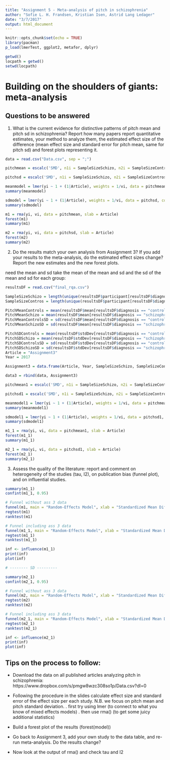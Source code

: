 ---
title: "Assignment 5 - Meta-analysis of pitch in schizophrenia"
author: "Sofie L. H. Frandsen, Kristian Isen, Astrid Lang Ledager"
date: "3/7/2017"
output: html_document
---

```{r setup, include=FALSE}
knitr::opts_chunk$set(echo = TRUE)
library(pacman)
p_load(lmerTest, ggplot2, metafor, dplyr)
```

```{r}
getwd()
locpath = getwd()
setwd(locpath)
```

# Building on the shoulders of giants: meta-analysis

## Questions to be answered

1. What is the current evidence for distinctive patterns of pitch mean and pitch sd in schizophrenia? Report how many papers report quantitative estimates, your method to analyze them, the estimated effect size of the difference (mean effect size and standard error for pitch mean, same for pitch sd) and forest plots representing it. 

```{r}
data = read.csv("Data.csv", sep = ";")
```

```{r}
pitchmean = escalc('SMD', n1i = SampleSizeSchizo, n2i = SampleSizeContros, m1i = PitchMeanSchizo, m2i = PitchMeanControls, sd1i = PitchMeanSchizoSD, sd2i = PitchMeanControlsSD, data = data)

pitchsd = escalc('SMD', n1i = SampleSizeSchizo, n2i = SampleSizeContros, m1i = PitchSDSchizo, m2i = PitchSDControls, sd1i = PitchSDSchizoSD, sd2i = PitchSDControlsSD, data = data)

```

```{r}
meanmodel = lmer(yi ~ 1 + (1|Article), weights = 1/vi, data = pitchmean, control = lmerControl(check.nobs.vs.nlev = "ignore", check.nobs.vs.nRE = "ignore"))
summary(meanmodel)

sdmodel = lmer(yi ~ 1 + (1|Article), weights = 1/vi, data = pitchsd, control = lmerControl(check.nobs.vs.nlev = "ignore", check.nobs.vs.nRE = "ignore"))
summary(sdmodel)
```

```{r}
m1 = rma(yi, vi, data = pitchmean, slab = Article)
forest(m1)
summary(m1)

m2 = rma(yi, vi, data = pitchsd, slab = Article)
forest(m2) 
summary(m2)
```


2. Do the results match your own analysis from Assignment 3? If you add your results to the meta-analysis, do the estimated effect sizes change? Report the new estimates and the new forest plots.

need the mean and sd
take the mean of the mean and sd 
and the sd of the mean and sd
for each group:

```{r}
resultsDF = read.csv("final_rqa.csv")

SampleSizeSchizo = length(unique(resultsDF$participant[resultsDF$diagnosis == "schizophrenia"]))
SampleSizeContros = length(unique(resultsDF$participant[resultsDF$diagnosis == "control"]))

PitchMeanControls = mean(resultsDF$mean[resultsDF$diagnosis == "control"])
PitchMeanSchizo = mean(resultsDF$mean[resultsDF$diagnosis == "schizophrenia"])
PitchMeanControlsSD = sd(resultsDF$mean[resultsDF$diagnosis == "control"])
PitchMeanSchizoSD = sd(resultsDF$mean[resultsDF$diagnosis == "schizophrenia"])

PitchSDControls = mean(resultsDF$stdDev[resultsDF$diagnosis == "control"])
PitchSDSchizo = mean(resultsDF$stdDev[resultsDF$diagnosis == "schizophrenia"])
PitchSDControlsSD = sd(resultsDF$stdDev[resultsDF$diagnosis == "control"])
PitchSDSchizoSD = sd(resultsDF$stdDev[resultsDF$diagnosis == "schizophrenia"])
Article = "Assignment3"
Year = 2017

Assignment3 = data.frame(Article, Year, SampleSizeSchizo, SampleSizeContros, PitchMeanControls, PitchMeanControlsSD, PitchMeanSchizo, PitchMeanSchizoSD, PitchSDControls, PitchSDControlsSD, PitchSDSchizo, PitchSDSchizoSD)

data3 = rbind(data, Assignment3)
```

```{r}
pitchmean1 = escalc('SMD', n1i = SampleSizeSchizo, n2i = SampleSizeContros, m1i = PitchMeanSchizo, m2i = PitchMeanControls, sd1i = PitchMeanSchizoSD, sd2i = PitchMeanControlsSD, data = data3)

pitchsd1 = escalc('SMD', n1i = SampleSizeSchizo, n2i = SampleSizeContros, m1i = PitchSDSchizo, m2i = PitchSDControls, sd1i = PitchSDSchizoSD, sd2i = PitchSDControlsSD, data = data3)

```

```{r}
meanmodel1 = lmer(yi ~ 1 + (1|Article), weights = 1/vi, data = pitchmean1, control = lmerControl(check.nobs.vs.nlev = "ignore", check.nobs.vs.nRE = "ignore"))
summary(meanmodel1)

sdmodel1 = lmer(yi ~ 1 + (1|Article), weights = 1/vi, data = pitchsd1, control = lmerControl(check.nobs.vs.nlev = "ignore", check.nobs.vs.nRE = "ignore"))
summary(sdmodel1)
```

```{r}
m1_1 = rma(yi, vi, data = pitchmean1, slab = Article)
forest(m1_1)
summary(m1_1)

m2_1 = rma(yi, vi, data = pitchsd1, slab = Article)
forest(m2_1) 
summary(m2_1)
```

3. Assess the quality of the literature: report and comment on heterogeneity of the studies (tau, I2), on publication bias (funnel plot), and on influential studies.
```{r}
summary(m1_1)
confint(m1_1, 0.95)

# Funnel without ass 3 data
funnel(m1, main = "Random-Effects Model", xlab = "Standardized Mean Difference")
regtest(m1) 
ranktest(m1)

# Funnel including ass 3 data
funnel(m1_1, main = "Random-Effects Model", xlab = "Standardized Mean Difference")
regtest(m1_1) 
ranktest(m1_1)

inf <- influence(m1_1) 
print(inf) 
plot(inf)

# -------- SD ---------

summary(m2_1)
confint(m2_1, 0.95)

# Funnel without ass 3 data
funnel(m2, main = "Random-Effects Model", xlab = "Standardized Mean Difference")
regtest(m2) 
ranktest(m2)

# Funnel including ass 3 data
funnel(m2_1, main = "Random-Effects Model", xlab = "Standardized Mean Difference")
regtest(m2_1) 
ranktest(m2_1)

inf <- influence(m2_1) 
print(inf) 
plot(inf)
```
## Tips on the process to follow:

- Download the data on all published articles analyzing pitch in schizophrenia: https://www.dropbox.com/s/pmgw8wzc308so1p/Data.csv?dl=0
- Following the procedure in the slides calculate effect size and standard error of the effect size per each study. N.B. we focus on pitch mean and pitch standard deviation.
 . first try using lmer (to connect to what you know of mixed effects models)
 . then use rma() (to get some juicy additional statistics)

- Build a forest plot of the results (forest(model))
 
- Go back to Assignment 3, add your own study to the data table, and re-run meta-analysis. Do the results change?

- Now look at the output of rma() and check tau and I2

